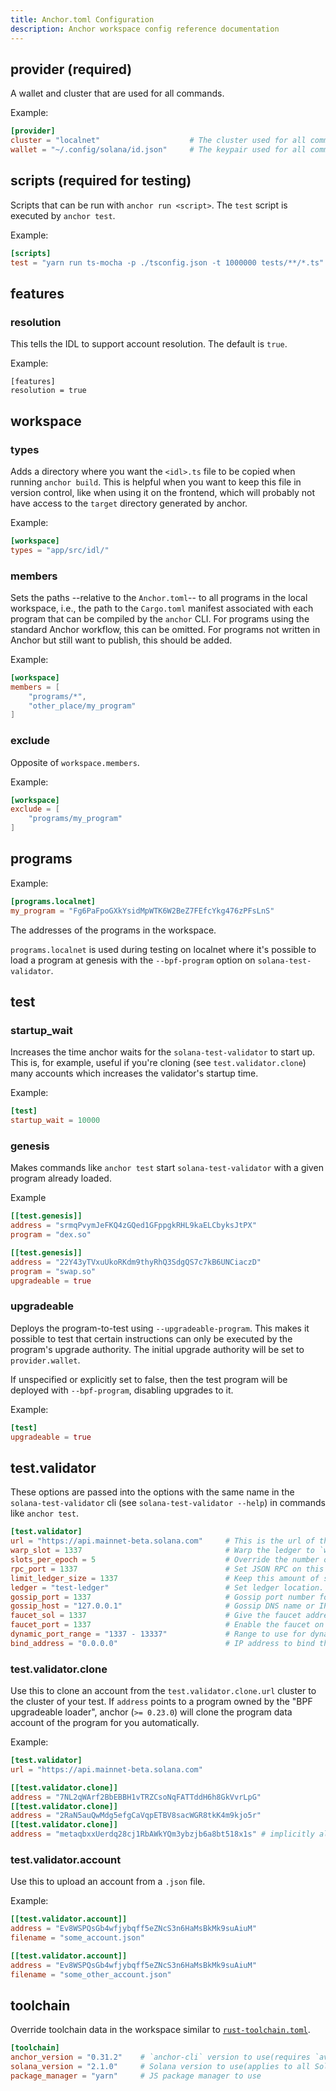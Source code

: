 ```yaml
---
title: Anchor.toml Configuration
description: Anchor workspace config reference documentation
---
```


## provider (required)

A wallet and cluster that are used for all commands.

Example:

```toml
[provider]
cluster = "localnet"                    # The cluster used for all commands.
wallet = "~/.config/solana/id.json"     # The keypair used for all commands.
```

## scripts (required for testing)

Scripts that can be run with `anchor run <script>`. The `test` script is
executed by `anchor test`.

Example:

```toml
[scripts]
test = "yarn run ts-mocha -p ./tsconfig.json -t 1000000 tests/**/*.ts"
```

## features

### resolution

This tells the IDL to support account resolution. The default is `true`.

Example:

```
[features]
resolution = true
```

## workspace

### types

Adds a directory where you want the `<idl>.ts` file to be copied when running
`anchor build`. This is helpful when you want to keep this file in version
control, like when using it on the frontend, which will probably not have access
to the `target` directory generated by anchor.

Example:

```toml
[workspace]
types = "app/src/idl/"
```

### members

Sets the paths --relative to the `Anchor.toml`-- to all programs in the local
workspace, i.e., the path to the `Cargo.toml` manifest associated with each
program that can be compiled by the `anchor` CLI. For programs using the
standard Anchor workflow, this can be omitted. For programs not written in
Anchor but still want to publish, this should be added.

Example:

```toml
[workspace]
members = [
    "programs/*",
    "other_place/my_program"
]
```

### exclude

Opposite of `workspace.members`.

Example:

```toml
[workspace]
exclude = [
    "programs/my_program"
]
```

## programs

Example:

```toml
[programs.localnet]
my_program = "Fg6PaFpoGXkYsidMpWTK6W2BeZ7FEfcYkg476zPFsLnS"
```

The addresses of the programs in the workspace.

`programs.localnet` is used during testing on localnet where it's possible to
load a program at genesis with the `--bpf-program` option on
`solana-test-validator`.

## test

### startup_wait

Increases the time anchor waits for the `solana-test-validator` to start up.
This is, for example, useful if you're cloning (see `test.validator.clone`) many
accounts which increases the validator's startup time.

Example:

```toml
[test]
startup_wait = 10000
```

### genesis

Makes commands like `anchor test` start `solana-test-validator` with a given
program already loaded.

Example

```toml
[[test.genesis]]
address = "srmqPvymJeFKQ4zGQed1GFppgkRHL9kaELCbyksJtPX"
program = "dex.so"

[[test.genesis]]
address = "22Y43yTVxuUkoRKdm9thyRhQ3SdgQS7c7kB6UNCiaczD"
program = "swap.so"
upgradeable = true
```

### upgradeable

Deploys the program-to-test using `--upgradeable-program`. This makes it
possible to test that certain instructions can only be executed by the program's
upgrade authority. The initial upgrade authority will be set to
`provider.wallet`.

If unspecified or explicitly set to false, then the test program will be
deployed with `--bpf-program`, disabling upgrades to it.

Example:

```toml
[test]
upgradeable = true
```

## test.validator

These options are passed into the options with the same name in the
`solana-test-validator` cli (see `solana-test-validator --help`) in commands
like `anchor test`.

```toml
[test.validator]
url = "https://api.mainnet-beta.solana.com"     # This is the url of the cluster that accounts are cloned from (See `test.validator.clone`).
warp_slot = 1337                                # Warp the ledger to `warp_slot` after starting the validator.
slots_per_epoch = 5                             # Override the number of slots in an epoch.
rpc_port = 1337                                 # Set JSON RPC on this port, and the next port for the RPC websocket.
limit_ledger_size = 1337                        # Keep this amount of shreds in root slots.
ledger = "test-ledger"                          # Set ledger location.
gossip_port = 1337                              # Gossip port number for the validator.
gossip_host = "127.0.0.1"                       # Gossip DNS name or IP address for the validator to advertise in gossip.
faucet_sol = 1337                               # Give the faucet address this much SOL in genesis.
faucet_port = 1337                              # Enable the faucet on this port.
dynamic_port_range = "1337 - 13337"             # Range to use for dynamically assigned ports.
bind_address = "0.0.0.0"                        # IP address to bind the validator ports.
```

### test.validator.clone

Use this to clone an account from the `test.validator.clone.url` cluster to the
cluster of your test. If `address` points to a program owned by the "BPF
upgradeable loader", anchor (`>= 0.23.0`) will clone the program data account of
the program for you automatically.

Example:

```toml
[test.validator]
url = "https://api.mainnet-beta.solana.com"

[[test.validator.clone]]
address = "7NL2qWArf2BbEBBH1vTRZCsoNqFATTddH6h8GkVvrLpG"
[[test.validator.clone]]
address = "2RaN5auQwMdg5efgCaVqpETBV8sacWGR8tkK4m9kjo5r"
[[test.validator.clone]]
address = "metaqbxxUerdq28cj1RbAWkYQm3ybzjb6a8bt518x1s" # implicitly also clones PwDiXFxQsGra4sFFTT8r1QWRMd4vfumiWC1jfWNfdYT
```

### test.validator.account

Use this to upload an account from a `.json` file.

Example:

```toml
[[test.validator.account]]
address = "Ev8WSPQsGb4wfjybqff5eZNcS3n6HaMsBkMk9suAiuM"
filename = "some_account.json"

[[test.validator.account]]
address = "Ev8WSPQsGb4wfjybqff5eZNcS3n6HaMsBkMk9suAiuM"
filename = "some_other_account.json"
```

## toolchain

Override toolchain data in the workspace similar to
[`rust-toolchain.toml`](https://rust-lang.github.io/rustup/overrides.html#the-toolchain-file).

```toml
[toolchain]
anchor_version = "0.31.2"    # `anchor-cli` version to use(requires `avm`)
solana_version = "2.1.0"     # Solana version to use(applies to all Solana tools)
package_manager = "yarn"     # JS package manager to use
```
